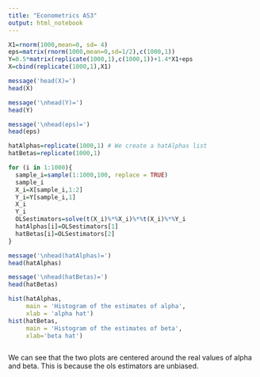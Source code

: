 ```yaml
---
title: "Econometrics AS3"
output: html_notebook
---
```


```r
X1=rnorm(1000,mean=0, sd= 4)
eps=matrix(rnorm(1000,mean=0,sd=1/2),c(1000,1))
Y=0.5*matrix(replicate(1000,1),c(1000,1))+1.4*X1+eps
X=cbind(replicate(1000,1),X1)

message('head(X)=')
head(X)

message('\nhead(Y)=')
head(Y)

message('\nhead(eps)=')
head(eps)

hatAlphas=replicate(1000,1) # We create a hatAlphas list
hatBetas=replicate(1000,1)

for (i in 1:1000){
  sample_i=sample(1:1000,100, replace = TRUE)
  sample_i
  X_i=X[sample_i,1:2]
  Y_i=Y[sample_i,1]
  X_i
  Y_i
  OLSestimators=solve(t(X_i)%*%X_i)%*%t(X_i)%*%Y_i
  hatAlphas[i]=OLSestimators[1]
  hatBetas[i]=OLSestimators[2]
}

message('\nhead(hatAlphas)=')
head(hatAlphas)

message('\nhead(hatBetas)=')
head(hatBetas)

hist(hatAlphas,
     main = 'Histogram of the estimates of alpha',
     xlab = 'alpha hat')
hist(hatBetas,
     main = 'Histogram of the estimates of beta',
     xlab='beta hat')



```

We can see that the two plots are centered around the real values of alpha and beta. This is because the ols estimators are unbiased.

